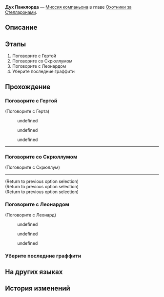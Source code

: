 {{Дополнить|Диалоги.}}
{{Миссия Инфобокс
|id              = 2000704
|Название        = 
|Изображение     = Миссия Освоения Дух Панклорда.png
|Тип             = Миссия компаньона
|События         = 
|Глава           = Охотники за Стелларонами
|Условия         = Завершена [[Миссия компаньона]] ''[[Дух Панклорда]]''
|Персонажи       = Герта; Леонард; Первопроходец; Серебряный Волк; Скрюллум
|СтартЛокация    = Офис Герты
|Мир             = Космическая станция «Герта»
|Локации         = Офис Герты
|Предыдущая      = 
|Следующая       = Изолированная зона
|Награды         = Опыт Освоения*600; Звёздный нефрит*100; Путеводитель путешественника*5; Очищенный эфир*5; Кредиты*100 000
}}
'''Дух Панклорда''' — [[Миссия компаньона]] в главе [[Охотники за Стелларонами]].

==Описание==
{{Описание|<!--официальное описание из Перекрёстка судеб-->}}

==Этапы==
# Поговорите с Гертой
# Поговорите со Скрюллумом
# Поговорите с Леонардом
# Уберите последние граффити

==Прохождение==
{{Дополнить}}


===Поговорите с Гертой===
{{Описание миссии|локация=Офис Герты|На данный момент инцидент, наконец, исчерпан. Вы не удивлены таким исходом - скорее, теперь это больше соответствует вашим представлениям о космической станции «Герта».}}
{{Диалог Начало}}

;(Поговорите с Герта)
<!--Unknown TalkSentence: 200073001-->
:{{Диалог|Стрелка}} undefined
:{{Диалог|Стрелка}} undefined
:{{Диалог|Стрелка}} undefined
<!--Unknown TalkSentence: 200073003-->
<!--Unknown TalkSentence: 200073008-->
<!--Unknown TalkSentence: 200073009-->
----
{{Диалог Конец}}

===Поговорите со Скрюллумом===
{{Диалог Начало}}

;(Поговорите с Скрюллум)
----
<!--Unknown TalkSentence: 200073101-->
<!--Unknown TalkSentence: 200073102-->
;(Return to previous option selection)
;(Return to previous option selection)
;(Return to previous option selection)
{{Диалог Конец}}

===Поговорите с Леонардом===
{{Диалог Начало}}

;(Поговорите с Леонард)
<!--Unknown TalkSentence: 200073201-->
:{{Диалог|Стрелка}} undefined
:{{Диалог|Стрелка}} undefined
:{{Диалог|Стрелка}} undefined
{{Диалог Конец}}

===Уберите последние граффити===
{{Диалог Начало}}

{{Диалог Конец}}

==На других языках==
{{На других языках
|en   = Punklorde Mentality
|zhs  = 朋克洛德精神
|zht  = 龐克洛德精神
|ja   = パンクロード精神
|ko   = 펑크 로드 스피릿
|es   = Mentalidad de Punklorde
|fr   = Mentalité punklordienne
|ru   = Дух Панклорда
|th   = Punklorde Mentality
|vi   = Tinh Thần Punklorde
|de   = Mental Punklorde
|id   = Punklorde Mentality
|pt   = Mentalidade de Punklorde
}}

==История изменений==
{{История изменений|2.7}}
